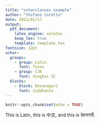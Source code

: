 ```yaml
---
title: "ucharclasses example"
author: "Stefano Coretta"
date: 2021/01/17
output:
  pdf_document:
    latex_engine: xelatex
    keep_tex: true
    template: template.tex
fontsize: 12pt
uchar:
  groups:
    - group: Latin
      font: Tinos
    - group: CJK
      font: Xingkai SC
  blocks:
    - block: Devanagari
      font: Siddhanta
---
```


```r
knitr::opts_chunk$set(echo = TRUE)
```

\Huge

This is Latin, this is 中文, and this is देवनागरी.

